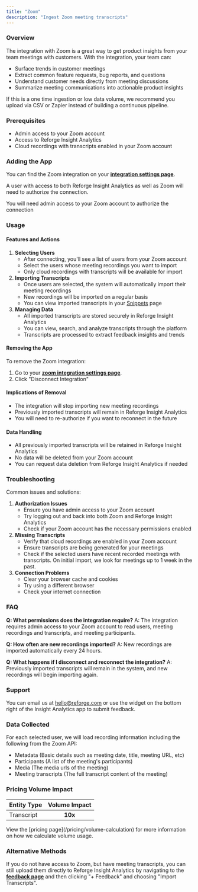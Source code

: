 ```yaml
---
title: "Zoom"
description: "Ingest Zoom meeting transcripts"
---
```


### Overview

The integration with Zoom is a great way to get product insights from your team meetings with customers. With the integration, your team can:

- Surface trends in customer meetings
- Extract common feature requests, bug reports, and questions
- Understand customer needs directly from meeting discussions
- Summarize meeting communications into actionable product insights

<Note>
  If this is a one time ingestion or low data volume, we recommend you upload via
  CSV or Zapier instead of building a continuous pipeline.
</Note>

### Prerequisites

- Admin access to your Zoom account
- Access to Reforge Insight Analytics
- Cloud recordings with transcripts enabled in your Zoom account

### Adding the App

You can find the Zoom integration on your [**integration settings page**](https://insights.reforge.com/w/default/settings/integrations/zoom).

A user with access to both Reforge Insight Analytics as well as Zoom will need to authorize the connection.

<Note>
  You will need admin access to your Zoom account to authorize the connection
</Note>

<Steps>
  <Step title='Go to "Settings"'>
    
  </Step>
  <Step title='Click "Integrations" in the navigation menu'>
    
  </Step>
  <Step title='Click "Zoom"'>
    
  </Step>
  <Step title='Click "Connect"'>
    
  </Step>
  <Step title="If necessary, log in to Zoom using the appropriate account">
    
  </Step>
  <Step title="Review and approve the permissions requested">
    
  </Step>
  <Step title="Once confirmed, you will be returned to Reforge Insight Analytics where you can select users for which to import meeting recording transcripts">
    
  </Step>
</Steps>

### Usage

#### Features and Actions

1. **Selecting Users**
   - After connecting, you'll see a list of users from your Zoom account
   - Select the users whose meeting recordings you want to import
   - Only cloud recordings with transcripts will be available for import
2. **Importing Transcripts**
   - Once users are selected, the system will automatically import their meeting recordings
   - New recordings will be imported on a regular basis
   - You can view imported transcripts in your [Snippets](https://docs.monterey.ai/snippets) page
3. **Managing Data**
   - All imported transcripts are stored securely in Reforge Insight Analytics
   - You can view, search, and analyze transcripts through the platform
   - Transcripts are processed to extract feedback insights and trends

#### Removing the App

To remove the Zoom integration:

1. Go to your [**zoom integration settings page**](https://insights.reforge.com/w/default/settings/integrations/zoom).
2. Click "Disconnect Integration"

#### Implications of Removal

- The integration will stop importing new meeting recordings
- Previously imported transcripts will remain in Reforge Insight Analytics
- You will need to re-authorize if you want to reconnect in the future

#### Data Handling

- All previously imported transcripts will be retained in Reforge Insight Analytics
- No data will be deleted from your Zoom account
- You can request data deletion from Reforge Insight Analytics if needed

### Troubleshooting

Common issues and solutions:

1. **Authorization Issues**
   - Ensure you have admin access to your Zoom account
   - Try logging out and back into both Zoom and Reforge Insight Analytics
   - Check if your Zoom account has the necessary permissions enabled
2. **Missing Transcripts**
   - Verify that cloud recordings are enabled in your Zoom account
   - Ensure transcripts are being generated for your meetings
   - Check if the selected users have recent recorded meetings with transcripts. On initial import, we look for meetings up to 1 week in the past.
3. **Connection Problems**
   - Clear your browser cache and cookies
   - Try using a different browser
   - Check your internet connection

### FAQ

**Q: What permissions does the integration require?**
A: The integration requires admin access to your Zoom account to read users, meeting recordings and transcripts, and meeting participants.

**Q: How often are new recordings imported?**
A: New recordings are imported automatically every 24 hours.

**Q: What happens if I disconnect and reconnect the integration?**
A: Previously imported transcripts will remain in the system, and new recordings will begin importing again.

### Support

You can email us at [hello@reforge.com](mailto:hello@reforge.com) or use the widget on the bottom right of the Insight Analytics app to submit feedback.

### Data Collected

For each selected user, we will load recording information including the following from the Zoom API:

- Metadata (Basic details such as meeting date, title, meeting URL, etc)
- Participants (A list of the meeting's participants)
- Media (The media urls of the meeting)
- Meeting transcripts (The full transcript content of the meeting)

### Pricing Volume Impact

| Entity Type | Volume Impact |
| :---------- | :-----------: |
| Transcript  | **10x**       |

<Info>
  View the [pricing page](/pricing/volume-calculation) for more information on
  how we calculate volume usage.
</Info>

### Alternative Methods

If you do not have access to Zoom, but have meeting transcripts, you can still upload them directly to Reforge Insight Analytics by navigating to the
[**feedback page**](https://insights.reforge.com/w/default/snippets/feedback) and then clicking "\+ Feedback" and choosing "Import Transcripts".